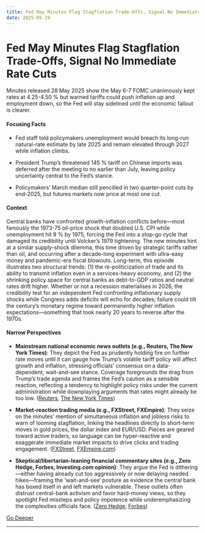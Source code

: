 ```yaml
---
title: Fed May Minutes Flag Stagflation Trade-Offs, Signal No Immediate Rate Cuts
date: 2025-05-29
---
```


# Fed May Minutes Flag Stagflation Trade-Offs, Signal No Immediate Rate Cuts

Minutes released 28 May 2025 show the May 6-7 FOMC unanimously kept rates at 4.25-4.50 % but warned tariffs could push inflation up and employment down, so the Fed will stay sidelined until the economic fallout is clearer.

#### Focusing Facts

- Fed staff told policymakers unemployment would breach its long-run natural-rate estimate by late 2025 and remain elevated through 2027 while inflation climbs.

- President Trump’s threatened 145 % tariff on Chinese imports was deferred after the meeting to no earlier than July, leaving policy uncertainty central to the Fed’s stance.

- Policymakers’ March median still pencilled in two quarter-point cuts by end-2025, but futures markets now price at most one cut.

#### Context

Central banks have confronted growth-inflation conflicts before—most famously the 1973-75 oil-price shock that doubled U.S. CPI while unemployment hit 9 % by 1975, forcing the Fed into a stop-go cycle that damaged its credibility until Volcker’s 1979 tightening.  The new minutes hint at a similar supply-shock dilemma, this time driven by strategic tariffs rather than oil, and occurring after a decade-long experiment with ultra-easy money and pandemic-era fiscal blowouts.  Long-term, this episode illustrates two structural trends: (1) the re-politicization of trade and its ability to transmit inflation even in a services-heavy economy, and (2) the shrinking policy space for central banks as debt-to-GDP ratios and neutral rates drift higher.  Whether or not a recession materialises in 2026, the credibility test for an independent Fed confronting inflationary supply shocks while Congress adds deficits will echo for decades; failure could tilt the century’s monetary regime toward permanently higher inflation expectations—something that took nearly 20 years to reverse after the 1970s.

#### Narrow Perspectives

- **Mainstream national economic news outlets (e.g., Reuters, The New York Times)**: They depict the Fed as prudently holding fire on further rate moves until it can gauge how Trump’s volatile tariff policy will affect growth and inflation, stressing officials’ consensus on a data-dependent, wait-and-see stance. Coverage foregrounds the drag from Trump’s trade agenda and frames the Fed’s caution as a sensible reaction, reflecting a tendency to highlight policy risks under the current administration while downplaying arguments that rates might already be too low. ([Reuters](https://www.reuters.com/world/us/fed-minutes-saw-rising-inflation-jobless-risks-may-meeting-2025-05-28/), [The New York Times](https://www.nytimes.com/2025/05/28/business/fed-interest-rates-inflation-tariffs.html))

- **Market-reaction trading media (e.g., FXStreet, FXEmpire)**: They seize on the minutes’ mention of simultaneous inflation and jobless risks to warn of looming stagflation, linking the headlines directly to short-term moves in gold prices, the dollar index and EUR/USD. Pieces are geared toward active traders, so language can be hyper-reactive and exaggerate immediate market impacts to drive clicks and trading engagement. ([FXStreet](https://www.fxstreet.com/news/gold-price-steadies-near-3-300-after-fed-flags-stagflation-risks-in-may-minutes-202505281822), [FXEmpire.com](https://www.fxempire.com/news/article/fomc-minutes-confirm-fed-is-not-in-a-hurry-to-cut-rates-1522422))

- **Skeptical/libertarian-leaning financial commentary sites (e.g., Zero Hedge, Forbes, Investing.com opinion)**: They argue the Fed is dithering—either having already cut too aggressively or now delaying needed hikes—framing the ‘wait-and-see’ posture as evidence the central bank has boxed itself in and left markets vulnerable. These outlets often distrust central-bank activism and favor hard-money views, so they spotlight Fed missteps and policy impotence while underemphasizing the complexities officials face. ([Zero Hedge](https://www.zerohedge.com/markets/fomc-minutes-preview-wait-and-see-meeting), [Forbes](https://www.forbes.com/sites/eriksherman/2025/05/29/looking-for-another-interest-rate-cut-see-you-in-december/))


[Go Deeper](https://www.perplexity.ai/search?q=Fed+May+Minutes+Flag+Stagflation+Trade-Offs%2C+Signal+No+Immediate+Rate+Cuts)

---

<a id='trumps-tariff-pause-and-hardline-immigration-drive-jolt-polls-and-markets'></a>
